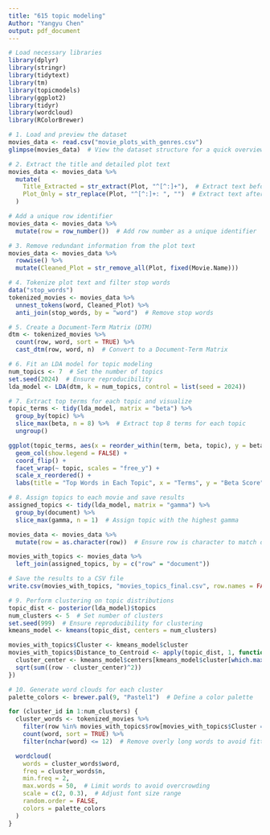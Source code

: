 ```yaml
---
title: "615 topic modeling"
Author: "Yangyu Chen"
output: pdf_document
---
```


```r
# Load necessary libraries
library(dplyr)
library(stringr)
library(tidytext)
library(tm)
library(topicmodels)
library(ggplot2)
library(tidyr)
library(wordcloud)
library(RColorBrewer)

# 1. Load and preview the dataset
movies_data <- read.csv("movie_plots_with_genres.csv")  
glimpse(movies_data)  # View the dataset structure for a quick overview

# 2. Extract the title and detailed plot text
movies_data <- movies_data %>%
  mutate(
    Title_Extracted = str_extract(Plot, "^[^:]+"),  # Extract text before the colon as the title
    Plot_Only = str_replace(Plot, "^[^:]+: ", "")  # Extract text after the colon as the detailed plot
  )

# Add a unique row identifier
movies_data <- movies_data %>%
  mutate(row = row_number())  # Add row number as a unique identifier

# 3. Remove redundant information from the plot text
movies_data <- movies_data %>%
  rowwise() %>%
  mutate(Cleaned_Plot = str_remove_all(Plot, fixed(Movie.Name)))

# 4. Tokenize plot text and filter stop words
data("stop_words")
tokenized_movies <- movies_data %>%
  unnest_tokens(word, Cleaned_Plot) %>%
  anti_join(stop_words, by = "word")  # Remove stop words

# 5. Create a Document-Term Matrix (DTM)
dtm <- tokenized_movies %>%
  count(row, word, sort = TRUE) %>%
  cast_dtm(row, word, n)  # Convert to a Document-Term Matrix

# 6. Fit an LDA model for topic modeling
num_topics <- 7  # Set the number of topics
set.seed(2024)  # Ensure reproducibility
lda_model <- LDA(dtm, k = num_topics, control = list(seed = 2024))

# 7. Extract top terms for each topic and visualize
topic_terms <- tidy(lda_model, matrix = "beta") %>%
  group_by(topic) %>%
  slice_max(beta, n = 8) %>%  # Extract top 8 terms for each topic
  ungroup()

ggplot(topic_terms, aes(x = reorder_within(term, beta, topic), y = beta, fill = as.factor(topic))) +
  geom_col(show.legend = FALSE) +
  coord_flip() +
  facet_wrap(~ topic, scales = "free_y") +
  scale_x_reordered() +
  labs(title = "Top Words in Each Topic", x = "Terms", y = "Beta Score")

# 8. Assign topics to each movie and save results
assigned_topics <- tidy(lda_model, matrix = "gamma") %>%
  group_by(document) %>%
  slice_max(gamma, n = 1)  # Assign topic with the highest gamma

movies_data <- movies_data %>%
  mutate(row = as.character(row))  # Ensure row is character to match document type

movies_with_topics <- movies_data %>%
  left_join(assigned_topics, by = c("row" = "document"))

# Save the results to a CSV file
write.csv(movies_with_topics, "movies_topics_final.csv", row.names = FALSE)

# 9. Perform clustering on topic distributions
topic_dist <- posterior(lda_model)$topics
num_clusters <- 5  # Set number of clusters
set.seed(999)  # Ensure reproducibility for clustering
kmeans_model <- kmeans(topic_dist, centers = num_clusters)

movies_with_topics$Cluster <- kmeans_model$cluster
movies_with_topics$Distance_to_Centroid <- apply(topic_dist, 1, function(row) {
  cluster_center <- kmeans_model$centers[kmeans_model$cluster[which.max(row)], ]
  sqrt(sum((row - cluster_center)^2))
})

# 10. Generate word clouds for each cluster
palette_colors <- brewer.pal(9, "Pastel1")  # Define a color palette

for (cluster_id in 1:num_clusters) {
  cluster_words <- tokenized_movies %>%
    filter(row %in% movies_with_topics$row[movies_with_topics$Cluster == cluster_id]) %>%
    count(word, sort = TRUE) %>%
    filter(nchar(word) <= 12)  # Remove overly long words to avoid fitting issues

  wordcloud(
    words = cluster_words$word,
    freq = cluster_words$n,
    min.freq = 2,
    max.words = 50,  # Limit words to avoid overcrowding
    scale = c(2, 0.3),  # Adjust font size range
    random.order = FALSE,
    colors = palette_colors
  )
}
```